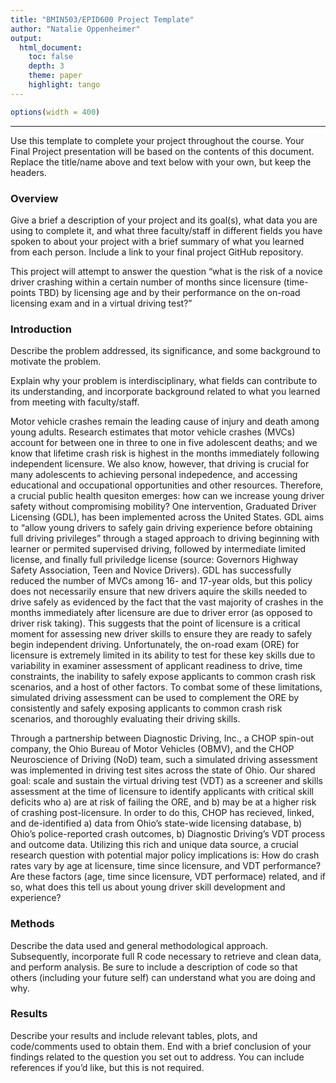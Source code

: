 ```yaml
---
title: "BMIN503/EPID600 Project Template"
author: "Natalie Oppenheimer"
output: 
  html_document:
    toc: false 
    depth: 3 
    theme: paper 
    highlight: tango
---
```

```r
options(width = 400)
```  
***
Use this template to complete your project throughout the course. Your Final Project presentation will be based on the contents of this document. Replace the title/name above and text below with your own, but keep the headers.

### Overview
Give a brief a description of your project and its goal(s), what data you are using to complete it, and what three faculty/staff in different fields you have spoken to about your project with a brief summary of what you learned from each person. Include a link to your final project GitHub repository.

This project will attempt to answer the question "what is the risk of a novice driver crashing within a certain number of months since licensure (time-points TBD) by licensing age and by their performance on the on-road licensing exam and in a virtual driving test?"

### Introduction 
Describe the problem addressed, its significance, and some background to motivate the problem.

Explain why your problem is interdisciplinary, what fields can contribute to its understanding, and incorporate background related to what you learned from meeting with faculty/staff.

Motor vehicle crashes remain the leading cause of injury and death among young adults. Research estimates that motor vehicle crashes (MVCs) account for between one in three to one in five adolescent deaths; and we know that lifetime crash risk is highest in the months immediately following independent licensure. We also know, however, that driving is crucial for many adolescents to achieving personal indepedence, and accessing educational and occupational opportunities and other resources. Therefore, a crucial public health quesiton emerges: how can we increase young driver safety without compromising mobility? One intervention, Graduated Driver Licensing (GDL), has been implemented across the United States. GDL aims to "allow young drivers to safely gain driving experience before obtaining full driving privileges" through a staged approach to driving beginning with learner or permited supervised driving, followed by intermediate limited license, and finally full priviledge license (source: Governors Highway Safety Association, Teen and Novice Drivers). GDL has successfully reduced the number of MVCs among 16- and 17-year olds, but  this policy does not necessarily ensure that new drivers aquire the skills needed to drive safely as evidenced by the fact that the vast majority of crashes in the months immediately after licensure are due to driver error (as opposed to driver risk taking). This suggests that the point of licensure is a critical moment for assessing new driver skills to ensure they are ready to safely begin independent driving. Unfortunately, the on-road exam (ORE) for licensure is extremely limited in its ability to test for these key skills due to variability in examiner assessment of applicant readiness to drive, time constraints, the inability to safely expose applicants to common crash risk scenarios, and a host of other factors. To combat some of these limitations, simulated driving assessment can be used to complement the ORE by consistently and safely exposing applicants to common crash risk scenarios, and thoroughly evaluating their driving skills.

Through a partnership between Diagnostic Driving, Inc., a CHOP spin-out company, the Ohio Bureau of Motor Vehicles (OBMV), and the CHOP Neuroscience of Driving (NoD) team, such a simulated driving assessment was implemented in driving test sites across the state of Ohio. Our shared goal: scale and sustain the virtual driving test (VDT) as a screener and skills assessment at the time of licensure to identify applicants with critical skill deficits who a) are at risk of failing the ORE, and b) may be at a higher risk of crashing post-licensure. In order to do this, CHOP has recieved, linked, and de-identified a) data from Ohio's state-wide licensing database, b) Ohio's police-reported crash outcomes, b) Diagnostic Driving's VDT process and outcome data. Utilizing this rich and unique data source, a crucial research question with potential major policy implications is: How do crash rates vary by age at licensure, time since licensure, and VDT performance? Are these factors (age, time since licensure, VDT performace) related, and if so, what does this tell us about young driver skill development and experience?


### Methods
Describe the data used and general methodological approach. Subsequently, incorporate full R code necessary to retrieve and clean data, and perform analysis. Be sure to include a description of code so that others (including your future self) can understand what you are doing and why. 


### Results
Describe your results and include relevant tables, plots, and code/comments used to obtain them. End with a brief conclusion of your findings related to the question you set out to address. You can include references if you'd like, but this is not required.
